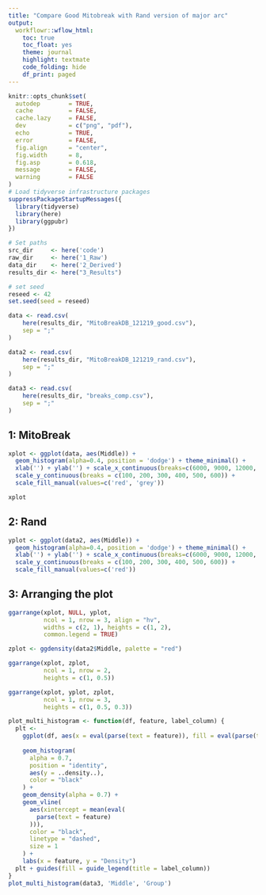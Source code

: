 ```yaml
---
title: "Compare Good Mitobreak with Rand version of major arc"
output:
  workflowr::wflow_html:
    toc: true
    toc_float: yes
    theme: journal
    highlight: textmate
    code_folding: hide
    df_print: paged
---
```


```r
knitr::opts_chunk$set(
  autodep        = TRUE,
  cache          = FALSE,
  cache.lazy     = FALSE,
  dev            = c("png", "pdf"),
  echo           = TRUE,
  error          = FALSE,
  fig.align      = "center",
  fig.width      = 8,
  fig.asp        = 0.618,
  message        = FALSE,
  warning        = FALSE
)
# Load tidyverse infrastructure packages
suppressPackageStartupMessages({
  library(tidyverse)
  library(here)
  library(ggpubr)
})

# Set paths
src_dir     <- here('code')
raw_dir     <- here('1_Raw')
data_dir    <- here('2_Derived')
results_dir <- here("3_Results")

# set seed
reseed <- 42
set.seed(seed = reseed)
```

```r
data <- read.csv(
    here(results_dir, "MitoBreakDB_121219_good.csv"),
    sep = ";"
)

data2 <- read.csv(
    here(results_dir, "MitoBreakDB_121219_rand.csv"),
    sep = ";"
)

data3 <- read.csv(
    here(results_dir, "breaks_comp.csv"),
    sep = ";"
)
```

## 1: MitoBreak

```r
xplot <- ggplot(data, aes(Middle)) +
  geom_histogram(alpha=0.4, position = 'dodge') + theme_minimal() +
  xlab('') + ylab('') + scale_x_continuous(breaks=c(6000, 9000, 12000, 15000)) +
  scale_y_continuous(breaks = c(100, 200, 300, 400, 500, 600)) +
  scale_fill_manual(values=c('red', 'grey'))

xplot
```

## 2: Rand

```r
yplot <- ggplot(data2, aes(Middle)) +
  geom_histogram(alpha=0.4, position = 'dodge') + theme_minimal() +
  xlab('') + ylab('') + scale_x_continuous(breaks=c(6000, 9000, 12000, 15000)) +
  scale_y_continuous(breaks = c(100, 200, 300, 400, 500, 600)) +
  scale_fill_manual(values=c('red'))
```

## 3: Arranging the plot

```r
ggarrange(xplot, NULL, yplot, 
          ncol = 1, nrow = 3, align = "hv", 
          widths = c(2, 1), heights = c(1, 2),
          common.legend = TRUE)
```

```r
zplot <- ggdensity(data2$Middle, palette = "red")

ggarrange(xplot, zplot, 
          ncol = 1, nrow = 2,
          heights = c(1, 0.5))

ggarrange(xplot, yplot, zplot, 
          ncol = 1, nrow = 3,
          heights = c(1, 0.5, 0.3))
```

```r
plot_multi_histogram <- function(df, feature, label_column) {
  plt <-
    ggplot(df, aes(x = eval(parse(text = feature)), fill = eval(parse(text =
                                                                        label_column)))) +
    geom_histogram(
      alpha = 0.7,
      position = "identity",
      aes(y = ..density..),
      color = "black"
    ) +
    geom_density(alpha = 0.7) +
    geom_vline(
      aes(xintercept = mean(eval(
        parse(text = feature)
      ))),
      color = "black",
      linetype = "dashed",
      size = 1
    ) +
    labs(x = feature, y = "Density")
  plt + guides(fill = guide_legend(title = label_column))
}
plot_multi_histogram(data3, 'Middle', 'Group')
```
